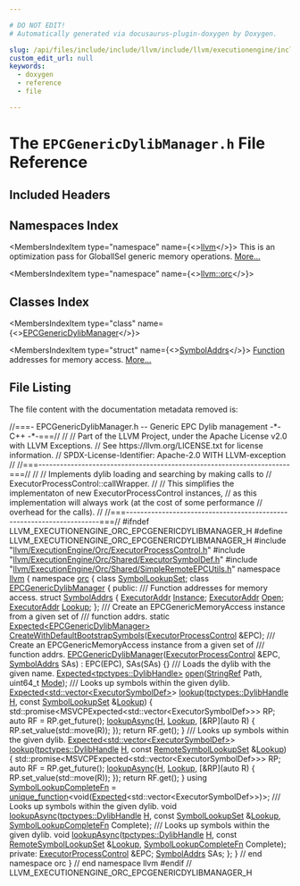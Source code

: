 ```yaml
---

# DO NOT EDIT!
# Automatically generated via docusaurus-plugin-doxygen by Doxygen.

slug: /api/files/include/include/llvm/include/llvm/executionengine/include/llvm/executionengine/orc/epcgenericdylibmanager-h
custom_edit_url: null
keywords:
  - doxygen
  - reference
  - file

---
```





# The `EPCGenericDylibManager.h` File Reference

<DoxygenPage pluginConfig={pluginConfig}>



## Included Headers

<IncludesList>
<IncludesListItem
  filePath="llvm/ExecutionEngine/Orc/ExecutorProcessControl.h"
  permalink="/docs/api/files/include/include/llvm/include/llvm/executionengine/include/llvm/executionengine/orc/executorprocesscontrol-h"
  isLocal="true" />
<IncludesListItem
  filePath="llvm/ExecutionEngine/Orc/Shared/ExecutorSymbolDef.h"
  permalink="/docs/api/files/include/include/llvm/include/llvm/executionengine/include/llvm/executionengine/orc/include/llvm/executionengine/orc/shared/executorsymboldef-h"
  isLocal="true" />
<IncludesListItem
  filePath="llvm/ExecutionEngine/Orc/Shared/SimpleRemoteEPCUtils.h"
  permalink="/docs/api/files/include/include/llvm/include/llvm/executionengine/include/llvm/executionengine/orc/include/llvm/executionengine/orc/shared/simpleremoteepcutils-h"
  isLocal="true" />
</IncludesList>

## Namespaces Index

<MembersIndex>

<MembersIndexItem
  type="namespace"
  name={<><a href="/docs/api/namespaces/llvm">llvm</a></>}>
This is an optimization pass for GlobalISel generic memory operations. <a href="/docs/api/namespaces/llvm/#details">More...</a>
</MembersIndexItem>

<MembersIndexItem
  type="namespace"
  name={<><a href="/docs/api/namespaces/llvm/orc">llvm::orc</a></>}>
</MembersIndexItem>

</MembersIndex>

## Classes Index

<MembersIndex>

<MembersIndexItem
  type="class"
  name={<><a href="/docs/api/classes/llvm/orc/epcgenericdylibmanager">EPCGenericDylibManager</a></>}>
</MembersIndexItem>

<MembersIndexItem
  type="struct"
  name={<><a href="/docs/api/structs/llvm/orc/epcgenericdylibmanager/symboladdrs">SymbolAddrs</a></>}>
<a href="/docs/api/classes/llvm/function">Function</a> addresses for memory access. <a href="/docs/api/structs/llvm/orc/epcgenericdylibmanager/symboladdrs/#details">More...</a>
</MembersIndexItem>

</MembersIndex>


## File Listing

The file content with the documentation metadata removed is:

<ProgramListing>

<Link id="l00001" /><CodeLine lineNumber="1"><Highlight kind="comment">//===- EPCGenericDylibManager.h -- Generic EPC Dylib management -&#42;- C++ -&#42;-===//</Highlight><Highlight kind="normal"></Highlight></CodeLine>
<Link id="l00002" /><CodeLine lineNumber="2"><Highlight kind="normal"></Highlight><Highlight kind="comment">//</Highlight><Highlight kind="normal"></Highlight></CodeLine>
<Link id="l00003" /><CodeLine lineNumber="3"><Highlight kind="normal"></Highlight><Highlight kind="comment">// Part of the LLVM Project, under the Apache License v2.0 with LLVM Exceptions.</Highlight><Highlight kind="normal"></Highlight></CodeLine>
<Link id="l00004" /><CodeLine lineNumber="4"><Highlight kind="normal"></Highlight><Highlight kind="comment">// See https://llvm.org/LICENSE.txt for license information.</Highlight><Highlight kind="normal"></Highlight></CodeLine>
<Link id="l00005" /><CodeLine lineNumber="5"><Highlight kind="normal"></Highlight><Highlight kind="comment">// SPDX-License-Identifier: Apache-2.0 WITH LLVM-exception</Highlight><Highlight kind="normal"></Highlight></CodeLine>
<Link id="l00006" /><CodeLine lineNumber="6"><Highlight kind="normal"></Highlight><Highlight kind="comment">//</Highlight><Highlight kind="normal"></Highlight></CodeLine>
<Link id="l00007" /><CodeLine lineNumber="7"><Highlight kind="normal"></Highlight><Highlight kind="comment">//===----------------------------------------------------------------------===//</Highlight><Highlight kind="normal"></Highlight></CodeLine>
<Link id="l00008" /><CodeLine lineNumber="8"><Highlight kind="normal"></Highlight><Highlight kind="comment">//</Highlight><Highlight kind="normal"></Highlight></CodeLine>
<Link id="l00009" /><CodeLine lineNumber="9"><Highlight kind="normal"></Highlight><Highlight kind="comment">// Implements dylib loading and searching by making calls to</Highlight><Highlight kind="normal"></Highlight></CodeLine>
<Link id="l00010" /><CodeLine lineNumber="10"><Highlight kind="normal"></Highlight><Highlight kind="comment">// ExecutorProcessControl::callWrapper.</Highlight><Highlight kind="normal"></Highlight></CodeLine>
<Link id="l00011" /><CodeLine lineNumber="11"><Highlight kind="normal"></Highlight><Highlight kind="comment">//</Highlight><Highlight kind="normal"></Highlight></CodeLine>
<Link id="l00012" /><CodeLine lineNumber="12"><Highlight kind="normal"></Highlight><Highlight kind="comment">// This simplifies the implementaton of new ExecutorProcessControl instances,</Highlight><Highlight kind="normal"></Highlight></CodeLine>
<Link id="l00013" /><CodeLine lineNumber="13"><Highlight kind="normal"></Highlight><Highlight kind="comment">// as this implementation will always work (at the cost of some performance</Highlight><Highlight kind="normal"></Highlight></CodeLine>
<Link id="l00014" /><CodeLine lineNumber="14"><Highlight kind="normal"></Highlight><Highlight kind="comment">// overhead for the calls).</Highlight><Highlight kind="normal"></Highlight></CodeLine>
<Link id="l00015" /><CodeLine lineNumber="15"><Highlight kind="normal"></Highlight><Highlight kind="comment">//</Highlight><Highlight kind="normal"></Highlight></CodeLine>
<Link id="l00016" /><CodeLine lineNumber="16"><Highlight kind="normal"></Highlight><Highlight kind="comment">//===----------------------------------------------------------------------===//</Highlight><Highlight kind="normal"></Highlight></CodeLine>
<Link id="l00017" /><CodeLine lineNumber="17"><Highlight kind="normal"></Highlight></CodeLine>
<Link id="l00018" /><CodeLine lineNumber="18"><Highlight kind="normal"></Highlight><Highlight kind="preprocessor">#ifndef LLVM&#95;EXECUTIONENGINE&#95;ORC&#95;EPCGENERICDYLIBMANAGER&#95;H</Highlight><Highlight kind="normal"></Highlight></CodeLine>
<Link id="l00019" /><CodeLine lineNumber="19"><Highlight kind="normal"></Highlight><Highlight kind="preprocessor">#define LLVM&#95;EXECUTIONENGINE&#95;ORC&#95;EPCGENERICDYLIBMANAGER&#95;H</Highlight><Highlight kind="normal"></Highlight></CodeLine>
<Link id="l00020" /><CodeLine lineNumber="20"><Highlight kind="normal"></Highlight></CodeLine>
<Link id="l00021" /><CodeLine lineNumber="21"><Highlight kind="normal"></Highlight><Highlight kind="preprocessor">#include &quot;<a href="/docs/api/files/include/include/llvm/include/llvm/executionengine/include/llvm/executionengine/orc/executorprocesscontrol-h">llvm/ExecutionEngine/Orc/ExecutorProcessControl.h</a>&quot;</Highlight><Highlight kind="normal"></Highlight></CodeLine>
<Link id="l00022" /><CodeLine lineNumber="22"><Highlight kind="normal"></Highlight><Highlight kind="preprocessor">#include &quot;<a href="/docs/api/files/include/include/llvm/include/llvm/executionengine/include/llvm/executionengine/orc/include/llvm/executionengine/orc/shared/executorsymboldef-h">llvm/ExecutionEngine/Orc/Shared/ExecutorSymbolDef.h</a>&quot;</Highlight><Highlight kind="normal"></Highlight></CodeLine>
<Link id="l00023" /><CodeLine lineNumber="23"><Highlight kind="normal"></Highlight><Highlight kind="preprocessor">#include &quot;<a href="/docs/api/files/include/include/llvm/include/llvm/executionengine/include/llvm/executionengine/orc/include/llvm/executionengine/orc/shared/simpleremoteepcutils-h">llvm/ExecutionEngine/Orc/Shared/SimpleRemoteEPCUtils.h</a>&quot;</Highlight><Highlight kind="normal"></Highlight></CodeLine>
<Link id="l00024" /><CodeLine lineNumber="24"><Highlight kind="normal"></Highlight></CodeLine>
<Link id="l00025" /><CodeLine lineNumber="25"><Highlight kind="normal"></Highlight><Highlight kind="keyword">namespace </Highlight><Highlight kind="normal"><a href="/docs/api/namespaces/llvm">llvm</a> &#123;</Highlight></CodeLine>
<Link id="l00026" /><CodeLine lineNumber="26"><Highlight kind="normal"></Highlight><Highlight kind="keyword">namespace </Highlight><Highlight kind="normal"><a href="/docs/api/namespaces/llvm/orc">orc</a> &#123;</Highlight></CodeLine>
<Link id="l00027" /><CodeLine lineNumber="27"><Highlight kind="normal"></Highlight></CodeLine>
<Link id="l00028" /><CodeLine lineNumber="28"><Highlight kind="normal"></Highlight><Highlight kind="keyword">class </Highlight><Highlight kind="normal"><a href="/docs/api/classes/llvm/orc/symbollookupset">SymbolLookupSet</a>;</Highlight></CodeLine>
<Link id="l00029" /><CodeLine lineNumber="29"><Highlight kind="normal"></Highlight></CodeLine>
<Link id="l00030" /><CodeLine lineNumber="30" lineLink="/docs/api/classes/llvm/orc/epcgenericdylibmanager"><Highlight kind="normal"></Highlight><Highlight kind="keyword">class </Highlight><Highlight kind="normal"><a href="/docs/api/classes/llvm/orc/epcgenericdylibmanager/#acc0bffae84f1dbeb0672b3fac437df97">EPCGenericDylibManager</a> &#123;</Highlight></CodeLine>
<Link id="l00031" /><CodeLine lineNumber="31"><Highlight kind="normal"></Highlight><Highlight kind="keyword">public</Highlight><Highlight kind="normal">:</Highlight><Highlight kind="comment"></Highlight></CodeLine>
<Link id="l00032" /><CodeLine lineNumber="32"><Highlight kind="comment">  /// Function addresses for memory access.</Highlight><Highlight kind="normal"></Highlight></CodeLine>
<Link id="l00033" /><CodeLine lineNumber="33" lineLink="/docs/api/structs/llvm/orc/epcgenericdylibmanager/symboladdrs"><Highlight kind="normal">  </Highlight><Highlight kind="keyword">struct </Highlight><Highlight kind="normal"><a href="/docs/api/structs/llvm/orc/epcgenericdylibmanager/symboladdrs">SymbolAddrs</a> &#123;</Highlight></CodeLine>
<Link id="l00034" /><CodeLine lineNumber="34" lineLink="/docs/api/structs/llvm/orc/epcgenericdylibmanager/symboladdrs/#a2d04c8c06d6ab64057f48f0895959630"><Highlight kind="normal">    <a href="/docs/api/classes/llvm/orc/executoraddr">ExecutorAddr</a> <a href="/docs/api/structs/llvm/orc/epcgenericdylibmanager/symboladdrs/#a2d04c8c06d6ab64057f48f0895959630">Instance</a>;</Highlight></CodeLine>
<Link id="l00035" /><CodeLine lineNumber="35" lineLink="/docs/api/structs/llvm/orc/epcgenericdylibmanager/symboladdrs/#aad739194ff7f5dd5547a90f1b2223b2c"><Highlight kind="normal">    <a href="/docs/api/classes/llvm/orc/executoraddr">ExecutorAddr</a> <a href="/docs/api/structs/llvm/orc/epcgenericdylibmanager/symboladdrs/#aad739194ff7f5dd5547a90f1b2223b2c">Open</a>;</Highlight></CodeLine>
<Link id="l00036" /><CodeLine lineNumber="36" lineLink="/docs/api/structs/llvm/orc/epcgenericdylibmanager/symboladdrs/#a6068cfdd98c2a297fb828a08f054111f"><Highlight kind="normal">    <a href="/docs/api/classes/llvm/orc/executoraddr">ExecutorAddr</a> <a href="/docs/api/structs/llvm/orc/epcgenericdylibmanager/symboladdrs/#a6068cfdd98c2a297fb828a08f054111f">Lookup</a>;</Highlight></CodeLine>
<Link id="l00037" /><CodeLine lineNumber="37"><Highlight kind="normal">  &#125;;</Highlight></CodeLine>
<Link id="l00038" /><CodeLine lineNumber="38"><Highlight kind="normal"></Highlight><Highlight kind="comment"></Highlight></CodeLine>
<Link id="l00039" /><CodeLine lineNumber="39"><Highlight kind="comment">  /// Create an EPCGenericMemoryAccess instance from a given set of</Highlight></CodeLine>
<Link id="l00040" /><CodeLine lineNumber="40"><Highlight kind="comment">  /// function addrs.</Highlight><Highlight kind="normal"></Highlight></CodeLine>
<Link id="l00041" /><CodeLine lineNumber="41"><Highlight kind="normal">  </Highlight><Highlight kind="keyword">static</Highlight><Highlight kind="normal"> <a href="/docs/api/classes/llvm/expected">Expected&lt;EPCGenericDylibManager&gt;</a></Highlight></CodeLine>
<Link id="l00042" /><CodeLine lineNumber="42"><Highlight kind="normal">  <a href="/docs/api/classes/llvm/orc/epcgenericdylibmanager/#a3f31d0ec435c55a5b3e976c20ea3bf6c">CreateWithDefaultBootstrapSymbols</a>(<a href="/docs/api/classes/llvm/orc/executorprocesscontrol">ExecutorProcessControl</a> &amp;EPC);</Highlight></CodeLine>
<Link id="l00043" /><CodeLine lineNumber="43"><Highlight kind="normal"></Highlight><Highlight kind="comment"></Highlight></CodeLine>
<Link id="l00044" /><CodeLine lineNumber="44"><Highlight kind="comment">  /// Create an EPCGenericMemoryAccess instance from a given set of</Highlight></CodeLine>
<Link id="l00045" /><CodeLine lineNumber="45"><Highlight kind="comment">  /// function addrs.</Highlight><Highlight kind="normal"></Highlight></CodeLine>
<Link id="l00046" /><CodeLine lineNumber="46" lineLink="/docs/api/classes/llvm/orc/epcgenericdylibmanager/#acc0bffae84f1dbeb0672b3fac437df97"><Highlight kind="normal">  <a href="/docs/api/classes/llvm/orc/epcgenericdylibmanager/#acc0bffae84f1dbeb0672b3fac437df97">EPCGenericDylibManager</a>(<a href="/docs/api/classes/llvm/orc/executorprocesscontrol">ExecutorProcessControl</a> &amp;EPC, <a href="/docs/api/structs/llvm/orc/epcgenericdylibmanager/symboladdrs">SymbolAddrs</a> SAs)</Highlight></CodeLine>
<Link id="l00047" /><CodeLine lineNumber="47"><Highlight kind="normal">      : EPC(EPC), SAs(SAs) &#123;&#125;</Highlight></CodeLine>
<Link id="l00048" /><CodeLine lineNumber="48"><Highlight kind="normal"></Highlight><Highlight kind="comment"></Highlight></CodeLine>
<Link id="l00049" /><CodeLine lineNumber="49"><Highlight kind="comment">  /// Loads the dylib with the given name.</Highlight><Highlight kind="normal"></Highlight></CodeLine>
<Link id="l00050" /><CodeLine lineNumber="50"><Highlight kind="normal">  <a href="/docs/api/classes/llvm/expected">Expected&lt;tpctypes::DylibHandle&gt;</a> <a href="/docs/api/classes/llvm/orc/epcgenericdylibmanager/#aa8ff17813ed881db4af1f6ef52300519">open</a>(<a href="/docs/api/classes/llvm/stringref">StringRef</a> Path, uint64&#95;t <a href="/docs/api/files/lib/lib/codegen/regallocevictionadvisor-cpp/#aef71c4b21823f236e70cc6d62375adcd">Mode</a>);</Highlight></CodeLine>
<Link id="l00051" /><CodeLine lineNumber="51"><Highlight kind="normal"></Highlight><Highlight kind="comment"></Highlight></CodeLine>
<Link id="l00052" /><CodeLine lineNumber="52"><Highlight kind="comment">  /// Looks up symbols within the given dylib.</Highlight><Highlight kind="normal"></Highlight></CodeLine>
<Link id="l00053" /><CodeLine lineNumber="53"><Highlight kind="normal">  <a href="/docs/api/classes/llvm/expected">Expected&lt;std::vector&lt;ExecutorSymbolDef&gt;</a>&gt;</Highlight></CodeLine>
<Link id="l00054" /><CodeLine lineNumber="54" lineLink="/docs/api/classes/llvm/orc/epcgenericdylibmanager/#a128bedb499eb1c68900d8dbec053b9f9"><Highlight kind="normal">  <a href="/docs/api/classes/llvm/orc/epcgenericdylibmanager/#a128bedb499eb1c68900d8dbec053b9f9">lookup</a>(<a href="/docs/api/namespaces/llvm/orc/tpctypes/#a791ec0843cc10da4c64ae6d79f8381d8">tpctypes::DylibHandle</a> <a href="/docs/api/files/lib/lib/support/md5-cpp/#ae42219072d798876e6b08e6b78614ff6">H</a>, </Highlight><Highlight kind="keyword">const</Highlight><Highlight kind="normal"> <a href="/docs/api/classes/llvm/orc/symbollookupset">SymbolLookupSet</a> &amp;<a href="/docs/api/files/lib/lib/target/lib/target/x86/x86floatingpoint-cpp/#ac28513e2e067144d291d2d8f0301b61a">Lookup</a>) &#123;</Highlight></CodeLine>
<Link id="l00055" /><CodeLine lineNumber="55"><Highlight kind="normal">    std::promise&lt;MSVCPExpected&lt;std::vector&lt;ExecutorSymbolDef&gt;&gt;&gt; RP;</Highlight></CodeLine>
<Link id="l00056" /><CodeLine lineNumber="56"><Highlight kind="normal">    </Highlight><Highlight kind="keyword">auto</Highlight><Highlight kind="normal"> RF = RP.get&#95;future();</Highlight></CodeLine>
<Link id="l00057" /><CodeLine lineNumber="57"><Highlight kind="normal">    <a href="/docs/api/classes/llvm/orc/epcgenericdylibmanager/#a56d1a298963123bd7d97461aceb6d9c2">lookupAsync</a>(<a href="/docs/api/files/lib/lib/support/md5-cpp/#ae42219072d798876e6b08e6b78614ff6">H</a>, <a href="/docs/api/files/lib/lib/target/lib/target/x86/x86floatingpoint-cpp/#ac28513e2e067144d291d2d8f0301b61a">Lookup</a>, &#91;&amp;RP&#93;(</Highlight><Highlight kind="keyword">auto</Highlight><Highlight kind="normal"> R) &#123; RP.set&#95;value(std::move(R)); &#125;);</Highlight></CodeLine>
<Link id="l00058" /><CodeLine lineNumber="58"><Highlight kind="normal">    </Highlight><Highlight kind="keywordflow">return</Highlight><Highlight kind="normal"> RF.get();</Highlight></CodeLine>
<Link id="l00059" /><CodeLine lineNumber="59"><Highlight kind="normal">  &#125;</Highlight></CodeLine>
<Link id="l00060" /><CodeLine lineNumber="60"><Highlight kind="normal"></Highlight><Highlight kind="comment"></Highlight></CodeLine>
<Link id="l00061" /><CodeLine lineNumber="61"><Highlight kind="comment">  /// Looks up symbols within the given dylib.</Highlight><Highlight kind="normal"></Highlight></CodeLine>
<Link id="l00062" /><CodeLine lineNumber="62"><Highlight kind="normal">  <a href="/docs/api/classes/llvm/expected">Expected&lt;std::vector&lt;ExecutorSymbolDef&gt;</a>&gt;</Highlight></CodeLine>
<Link id="l00063" /><CodeLine lineNumber="63" lineLink="/docs/api/classes/llvm/orc/epcgenericdylibmanager/#a6adb2b787ab8da0a98dd6e385cd9f5b9"><Highlight kind="normal">  <a href="/docs/api/classes/llvm/orc/epcgenericdylibmanager/#a6adb2b787ab8da0a98dd6e385cd9f5b9">lookup</a>(<a href="/docs/api/namespaces/llvm/orc/tpctypes/#a791ec0843cc10da4c64ae6d79f8381d8">tpctypes::DylibHandle</a> <a href="/docs/api/files/lib/lib/support/md5-cpp/#ae42219072d798876e6b08e6b78614ff6">H</a>, </Highlight><Highlight kind="keyword">const</Highlight><Highlight kind="normal"> <a href="/docs/api/namespaces/llvm/orc/#a6ed8943340ff5fdbb423c5a9f55daf4c">RemoteSymbolLookupSet</a> &amp;<a href="/docs/api/files/lib/lib/target/lib/target/x86/x86floatingpoint-cpp/#ac28513e2e067144d291d2d8f0301b61a">Lookup</a>) &#123;</Highlight></CodeLine>
<Link id="l00064" /><CodeLine lineNumber="64"><Highlight kind="normal">    std::promise&lt;MSVCPExpected&lt;std::vector&lt;ExecutorSymbolDef&gt;&gt;&gt; RP;</Highlight></CodeLine>
<Link id="l00065" /><CodeLine lineNumber="65"><Highlight kind="normal">    </Highlight><Highlight kind="keyword">auto</Highlight><Highlight kind="normal"> RF = RP.get&#95;future();</Highlight></CodeLine>
<Link id="l00066" /><CodeLine lineNumber="66"><Highlight kind="normal">    <a href="/docs/api/classes/llvm/orc/epcgenericdylibmanager/#a56d1a298963123bd7d97461aceb6d9c2">lookupAsync</a>(<a href="/docs/api/files/lib/lib/support/md5-cpp/#ae42219072d798876e6b08e6b78614ff6">H</a>, <a href="/docs/api/files/lib/lib/target/lib/target/x86/x86floatingpoint-cpp/#ac28513e2e067144d291d2d8f0301b61a">Lookup</a>, &#91;&amp;RP&#93;(</Highlight><Highlight kind="keyword">auto</Highlight><Highlight kind="normal"> R) &#123; RP.set&#95;value(std::move(R)); &#125;);</Highlight></CodeLine>
<Link id="l00067" /><CodeLine lineNumber="67"><Highlight kind="normal">    </Highlight><Highlight kind="keywordflow">return</Highlight><Highlight kind="normal"> RF.get();</Highlight></CodeLine>
<Link id="l00068" /><CodeLine lineNumber="68"><Highlight kind="normal">  &#125;</Highlight></CodeLine>
<Link id="l00069" /><CodeLine lineNumber="69"><Highlight kind="normal"></Highlight></CodeLine>
<Link id="l00070" /><CodeLine lineNumber="70" lineLink="/docs/api/classes/llvm/orc/epcgenericdylibmanager/#ae63bfef8805adb7f9d0f399e7ec79828"><Highlight kind="normal">  </Highlight><Highlight kind="keyword">using </Highlight><Highlight kind="normal"><a href="/docs/api/classes/llvm/orc/epcgenericdylibmanager/#ae63bfef8805adb7f9d0f399e7ec79828">SymbolLookupCompleteFn</a> =</Highlight></CodeLine>
<Link id="l00071" /><CodeLine lineNumber="71"><Highlight kind="normal">      <a href="/docs/api/classes/llvm/unique-function">unique&#95;function</a>&lt;void(<a href="/docs/api/classes/llvm/expected">Expected</a>&lt;std::vector&lt;ExecutorSymbolDef&gt;&gt;)&gt;;</Highlight></CodeLine>
<Link id="l00072" /><CodeLine lineNumber="72"><Highlight kind="normal"></Highlight><Highlight kind="comment"></Highlight></CodeLine>
<Link id="l00073" /><CodeLine lineNumber="73"><Highlight kind="comment">  /// Looks up symbols within the given dylib.</Highlight><Highlight kind="normal"></Highlight></CodeLine>
<Link id="l00074" /><CodeLine lineNumber="74"><Highlight kind="normal">  </Highlight><Highlight kind="keywordtype">void</Highlight><Highlight kind="normal"> <a href="/docs/api/classes/llvm/orc/epcgenericdylibmanager/#a56d1a298963123bd7d97461aceb6d9c2">lookupAsync</a>(<a href="/docs/api/namespaces/llvm/orc/tpctypes/#a791ec0843cc10da4c64ae6d79f8381d8">tpctypes::DylibHandle</a> <a href="/docs/api/files/lib/lib/support/md5-cpp/#ae42219072d798876e6b08e6b78614ff6">H</a>, </Highlight><Highlight kind="keyword">const</Highlight><Highlight kind="normal"> <a href="/docs/api/classes/llvm/orc/symbollookupset">SymbolLookupSet</a> &amp;<a href="/docs/api/files/lib/lib/target/lib/target/x86/x86floatingpoint-cpp/#ac28513e2e067144d291d2d8f0301b61a">Lookup</a>,</Highlight></CodeLine>
<Link id="l00075" /><CodeLine lineNumber="75"><Highlight kind="normal">                   <a href="/docs/api/classes/llvm/orc/epcgenericdylibmanager/#ae63bfef8805adb7f9d0f399e7ec79828">SymbolLookupCompleteFn</a> Complete);</Highlight></CodeLine>
<Link id="l00076" /><CodeLine lineNumber="76"><Highlight kind="normal"></Highlight><Highlight kind="comment"></Highlight></CodeLine>
<Link id="l00077" /><CodeLine lineNumber="77"><Highlight kind="comment">  /// Looks up symbols within the given dylib.</Highlight><Highlight kind="normal"></Highlight></CodeLine>
<Link id="l00078" /><CodeLine lineNumber="78"><Highlight kind="normal">  </Highlight><Highlight kind="keywordtype">void</Highlight><Highlight kind="normal"> <a href="/docs/api/classes/llvm/orc/epcgenericdylibmanager/#a56d1a298963123bd7d97461aceb6d9c2">lookupAsync</a>(<a href="/docs/api/namespaces/llvm/orc/tpctypes/#a791ec0843cc10da4c64ae6d79f8381d8">tpctypes::DylibHandle</a> <a href="/docs/api/files/lib/lib/support/md5-cpp/#ae42219072d798876e6b08e6b78614ff6">H</a>, </Highlight><Highlight kind="keyword">const</Highlight><Highlight kind="normal"> <a href="/docs/api/namespaces/llvm/orc/#a6ed8943340ff5fdbb423c5a9f55daf4c">RemoteSymbolLookupSet</a> &amp;<a href="/docs/api/files/lib/lib/target/lib/target/x86/x86floatingpoint-cpp/#ac28513e2e067144d291d2d8f0301b61a">Lookup</a>,</Highlight></CodeLine>
<Link id="l00079" /><CodeLine lineNumber="79"><Highlight kind="normal">                   <a href="/docs/api/classes/llvm/orc/epcgenericdylibmanager/#ae63bfef8805adb7f9d0f399e7ec79828">SymbolLookupCompleteFn</a> Complete);</Highlight></CodeLine>
<Link id="l00080" /><CodeLine lineNumber="80"><Highlight kind="normal"></Highlight></CodeLine>
<Link id="l00081" /><CodeLine lineNumber="81"><Highlight kind="normal"></Highlight><Highlight kind="keyword">private</Highlight><Highlight kind="normal">:</Highlight></CodeLine>
<Link id="l00082" /><CodeLine lineNumber="82"><Highlight kind="normal">  <a href="/docs/api/classes/llvm/orc/executorprocesscontrol">ExecutorProcessControl</a> &amp;EPC;</Highlight></CodeLine>
<Link id="l00083" /><CodeLine lineNumber="83"><Highlight kind="normal">  <a href="/docs/api/structs/llvm/orc/epcgenericdylibmanager/symboladdrs">SymbolAddrs</a> SAs;</Highlight></CodeLine>
<Link id="l00084" /><CodeLine lineNumber="84"><Highlight kind="normal">&#125;;</Highlight></CodeLine>
<Link id="l00085" /><CodeLine lineNumber="85"><Highlight kind="normal"></Highlight></CodeLine>
<Link id="l00086" /><CodeLine lineNumber="86"><Highlight kind="normal">&#125; </Highlight><Highlight kind="comment">// end namespace orc</Highlight><Highlight kind="normal"></Highlight></CodeLine>
<Link id="l00087" /><CodeLine lineNumber="87"><Highlight kind="normal">&#125; </Highlight><Highlight kind="comment">// end namespace llvm</Highlight><Highlight kind="normal"></Highlight></CodeLine>
<Link id="l00088" /><CodeLine lineNumber="88"><Highlight kind="normal"></Highlight></CodeLine>
<Link id="l00089" /><CodeLine lineNumber="89"><Highlight kind="normal"></Highlight><Highlight kind="preprocessor">#endif </Highlight><Highlight kind="comment">// LLVM&#95;EXECUTIONENGINE&#95;ORC&#95;EPCGENERICDYLIBMANAGER&#95;H</Highlight><Highlight kind="normal"></Highlight></CodeLine>

</ProgramListing>


</DoxygenPage>
